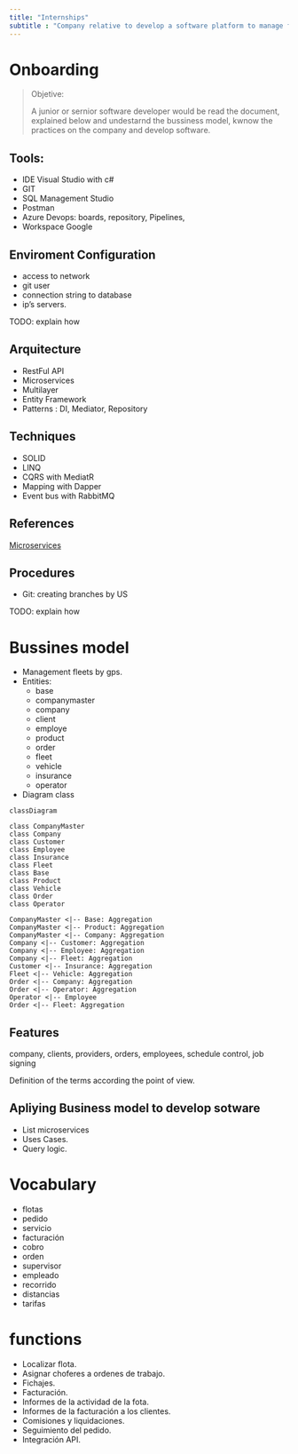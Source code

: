 ```yaml
---
title: "Internships"
subtitle : "Company relative to develop a software platform to manage fleets by GPS"
---
```


# Onboarding


> Objetive:
>
> A junior or sernior software developer would be read the document,
> explained below and undestarnd the bussiness model, kwnow the practices on the company and develop software.

## Tools: 

- IDE Visual Studio with c#
- GIT
- SQL Management Studio
- Postman
- Azure Devops: boards, repository, Pipelines, 
- Workspace Google


## Enviroment Configuration 

- access to network
- git user
- connection string to database
- ip's servers.

TODO: explain how

## Arquitecture

- RestFul API
- Microservices
- Multilayer
- Entity Framework
- Patterns : DI, Mediator, Repository

## Techniques

- SOLID
- LINQ
- CQRS with MediatR
- Mapping with Dapper
- Event bus with RabbitMQ

## References

[Microservices](https://learn.microsoft.com/en-us/dotnet/architecture/microservices/){.external}

## Procedures

- Git: creating branches by US


TODO: explain how

# Bussines model

- Management fleets by gps.
- Entities: 
    + base
    + companymaster
    + company
    + client
    + employe
    + product
    + order
    + fleet
    + vehicle
    + insurance
    + operator

- Diagram class

<div class="mermaidContent">

```mermaid
classDiagram

class CompanyMaster 
class Company 
class Customer
class Employee 
class Insurance
class Fleet
class Base
class Product
class Vehicle
class Order
class Operator

CompanyMaster <|-- Base: Aggregation
CompanyMaster <|-- Product: Aggregation
CompanyMaster <|-- Company: Aggregation
Company <|-- Customer: Aggregation
Company <|-- Employee: Aggregation
Company <|-- Fleet: Aggregation
Customer <|-- Insurance: Aggregation
Fleet <|-- Vehicle: Aggregation
Order <|-- Company: Aggregation
Order <|-- Operator: Aggregation
Operator <|-- Employee
Order <|-- Fleet: Aggregation
```
</div>

## Features

company, clients, providers, orders, employees, schedule control, job signing

Definition of the terms according the point of view.


## Apliying Business model to develop sotware

- List microservices
- Uses Cases.
- Query logic.

# Vocabulary

- flotas
- pedido
- servicio
- facturación
- cobro
- orden
- supervisor
- empleado
- recorrido
- distancias
- tarifas

# functions

- Localizar flota.
- Asignar choferes a ordenes de trabajo.
- Fichajes.
- Facturación.
- Informes de la actividad de la fota.
- Informes de la facturación a los clientes.
- Comisiones y liquidaciones.
- Seguimiento del pedido.
- Integración API.
